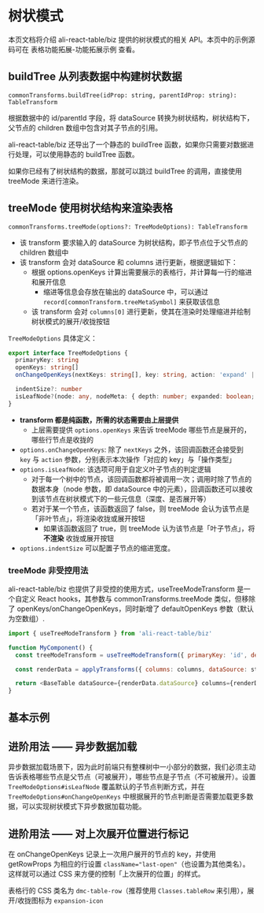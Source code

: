 
<Meta title="表格功能拓展 / 常用功能 / 树状模式" />

# 树状模式

本页文档将介绍 ali-react-table/biz 提供的树状模式的相关 API。本页中的示例源码可在 <LinkTo kind="表格功能拓展 / 功能拓展示例" story="树状表格">表格功能拓展-功能拓展示例</LinkTo> 查看。

## buildTree 从列表数据中构建树状数据

`commonTransforms.buildTree(idProp: string, parentIdProp: string): TableTransform`

根据数据中的 id/parentId 字段，将 dataSource 转换为树状结构，树状结构下，父节点的 children 数组中包含对其子节点的引用。

ali-react-table/biz 还导出了一个静态的 buildTree 函数，如果你只需要对数据进行处理，可以使用静态的 buildTree 函数。

如果你已经有了树状结构的数据，那就可以跳过 buildTree 的调用，直接使用 treeMode 来进行渲染。

## treeMode 使用树状结构来渲染表格

`commonTransforms.treeMode(options?: TreeModeOptions): TableTransform`

- 该 transform 要求输入的 dataSource 为树状结构，即子节点位于父节点的 children 数组中
- 该 transform 会对 dataSource 和 columns 进行更新，根据逻辑如下：
  - 根据 options.openKeys 计算出需要展示的表格行，并计算每一行的缩进和展开信息
    - 缩进等信息会存放在输出的 dataSource 中，可以通过 `record[commonTransform.treeMetaSymbol]` 来获取该信息
  - 该 transform 会对 `columns[0]` 进行更新，使其在渲染时处理缩进并绘制树状模式的展开/收拢按钮

`TreeModeOptions` 具体定义：

```typescript
export interface TreeModeOptions {
  primaryKey: string
  openKeys: string[]
  onChangeOpenKeys(nextKeys: string[], key: string, action: 'expand' | 'collapse'): void

  indentSize?: number
  isLeafNode?(node: any, nodeMeta: { depth: number; expanded: boolean; rowKey: string }): boolean
}
```

- **transform 都是纯函数，所需的状态需要由上层提供**
  - 上层需要提供 `options.openKeys` 来告诉 treeMode 哪些节点是展开的，哪些行节点是收拢的
- `options.onChangeOpenKeys`: 除了 `nextKeys` 之外，该回调函数还会接受到 `key` 与 `action` 参数，分别表示本次操作「对应的 key」与「操作类型」
- `options.isLeafNode`: 该选项可用于自定义叶子节点的判定逻辑
  - 对于每一个树中的节点，该回调函数都将被调用一次；调用时除了节点的数据本身（node 参数，即 dataSource 中的元素），回调函数还可以接收到该节点在树状模式下的一些元信息（深度、是否展开等）
  - 若对于某一个节点，该函数返回了 false，则 treeMode 会认为该节点是「非叶节点」，将渲染收拢或展开按钮
    - 如果该函数返回了 true，则 treeMode 认为该节点是「叶子节点」，将 **不渲染** 收拢或展开按钮
- `options.indentSize` 可以配置子节点的缩进宽度。

### treeMode 非受控用法

ali-react-table/biz 也提供了非受控的使用方式，useTreeModeTransform 是一个自定义 React hooks，其参数与 commonTransforms.treeMode 类似，但移除了 openKeys/onChangeOpenKeys，同时新增了 defaultOpenKeys 参数（默认为空数组）.

```javascript
import { useTreeModeTransform } from 'ali-react-table/biz'

function MyComponent() {
  const treeModeTransform = useTreeModeTransform({ primaryKey: 'id', defaultOpenKeys: ['B2C'] })

  const renderData = applyTransforms({ columns: columns, dataSource: state.data }, treeModeTransform)

  return <BaseTable dataSource={renderData.dataSource} columns={renderData.columns} />
}
```

## 基本示例

<Preview>
  <Story id="表格功能拓展-功能拓展示例--树状表格" />
</Preview>

## 进阶用法 —— 异步数据加载

异步数据加载场景下，因为此时前端只有整棵树中一小部分的数据，我们必须主动告诉表格哪些节点是父节点（可被展开），哪些节点是子节点（不可被展开）。设置 `TreeModeOptions#isLeafNode` 覆盖默认的子节点判断方式，并在 `TreeModeOptions#onChangeOpenKeys` 中根据展开的节点判断是否需要加载更多数据，可以实现树状模式下异步数据加载功能。

<Preview>
  <Story id="示例-异步数据加载树状表格--async-loading-tree-table" />
</Preview>

## 进阶用法 —— 对上次展开位置进行标记

在 onChangeOpenKeys 记录上一次用户展开的节点的 key，并使用 getRowProps 为相应的行设置 `className="last-open"`（也设置为其他类名）。这样就可以通过 CSS 来方便的控制「上次展开的位置」的样式。

表格行的 CSS 类名为 `dmc-table-row`（推荐使用 `Classes.tableRow` 来引用），展开/收拢图标为 `expansion-icon`

<Preview>
  <Story id="示例-树状表格中的最近展开标记--tree-table-with-last-open-mark" />
</Preview>
